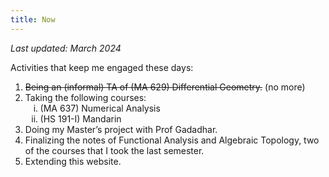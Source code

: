 ```yaml
---
title: Now
---
```


*Last updated: March 2024*

Activities that keep me engaged these days:

1. <s>Being an (informal) TA of (MA 629) Differential Geometry.</s> (no more)
2. Taking the following courses:
    i) (MA 637) Numerical Analysis
    ii) (HS 191-I) Mandarin
3. Doing my Master's project with Prof Gadadhar.
4. Finalizing the notes of Functional Analysis and Algebraic Topology, two of the courses that I took the last semester.
5. Extending this website.